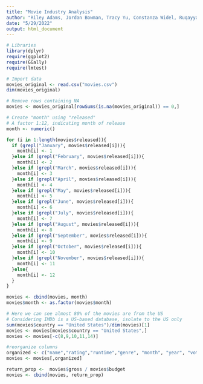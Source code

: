 ---
title: "Movie Industry Analysis"
author: "Riley Adams, Jordan Bowman, Tracy Yu, Constanza Widel, Ruqayyah Siddique"
date: "5/29/2022"
output: html_document
---
```{r}
# Libraries
library(dplyr)
require(ggplot2)
require(GGally)
require(lmtest)
```


```{r}
# Import data
movies_original <- read.csv("movies.csv")
dim(movies_original)
```

```{r}
# Remove rows containing NA
movies <- movies_original[rowSums(is.na(movies_original)) == 0,]
```

```{r}
# Create "month" using "released"
# A factor 1:12, indicating month of release
month <- numeric()

for (i in 1:length(movies$released)){
  if (grepl("January", movies$released[i])){
    month[i] <- 1
  }else if (grepl("February", movies$released[i])){
    month[i] <- 2
  }else if (grepl("March", movies$released[i])){
    month[i] <- 3
  }else if (grepl("April", movies$released[i])){
    month[i] <- 4
  }else if (grepl("May", movies$released[i])){
    month[i] <- 5
  }else if (grepl("June", movies$released[i])){
    month[i] <- 6
  }else if (grepl("July", movies$released[i])){
    month[i] <- 7
  }else if (grepl("August", movies$released[i])){
    month[i] <- 8
  }else if (grepl("September", movies$released[i])){
    month[i] <- 9
  }else if (grepl("October", movies$released[i])){
    month[i] <- 10
  }else if (grepl("November", movies$released[i])){
    month[i] <- 11
  }else{
    month[i] <- 12
  }
}

movies <- cbind(movies, month)
movies$month <- as.factor(movies$month)
```

```{r}
# Here we can see almost 80% of the movies are from the US
# Considering IMDb is a US-based database, isolate to the US only
sum(movies$country == "United States")/dim(movies)[1]
movies <- movies[movies$country == "United States",]
movies <- movies[-c(8,9,10,11,14)]
```

```{r}
#reorganize columns
organized <- c("name","rating","runtime","genre", "month", "year", "votes", "score", "budget", "gross")
movies <- movies[,organized]
```

```{r}
return_prop <-  movies$gross / movies$budget
movies <- cbind(movies, return_prop)
```
















